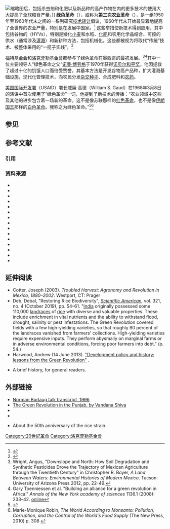 {{About|農業的轉變|伊朗的群眾運動|伊朗綠色革命|卡扎菲灭亡利比亚王国的革命|利比亚绿色革命}}
[[File:Cropduster_spraying_pesticides.jpg|缩略图]]后，包括杀虫剂和化肥以及新品种的高产作物在内的更多技术的使用大大提高了全球粮食产量。]]
{{農業和農學}}
'''绿色革命'''（{{Lang-en|Green Revolution}}），或称为'''第三次农业革命'''（{{Lang|en|Third Agricultural Revolution}}），是一组1950年至1960年代末之间的一系列研究[[技术转让|技术转让]]倡议，1960年代末开始最显着地提高了全世界的农业产量，特别是在发展中国家。<ref>{{Cite book|first=Peter B.R.|last=Hazell|title=The Asian Green Revolution|url=https://books.google.com/books?id=frNfVx-KZOcC&pg=PA1|year=2009|work=IFPRI Discussion Paper|publisher=Intl Food Policy Res Inst|id=GGKEY:HS2UT4LADZD}}</ref> 这些举措使新技术得到应用，其中包括谷物的{{Link-en|高产品种|High-yielding varieties}}（HYVs），特别是矮化[[小麦|小麦]]和水稻、[[肥料|化肥]]和农用化学品结合、可控的供水（通常涉及[[灌溉|灌溉]]）和新耕种方法，包括机械化。这些都被视为将取代“传统”技术、被整体采用的“一揽子实践”。<ref>{{Cite journal|title=Perspectives on the 'Green Revolution'in South Asia|url=https://archive.org/details/sim_modern-asian-studies_1986-02_20_1/page/175|last=Farmer|first=B. H.|journal=Modern Asian Studies|doi=10.1017/s0026749x00013627|year=1986|volume=20|pages=175–99|number=1}}</ref>

[[福特基金會|福特基金会]]和[[洛克菲勒基金會|洛克菲勒基金會]]都参与了绿色革命在墨西哥的最初发展。<ref>Wright, Angus, "Downslope and North: How Soil Degradation and Synthetic Pesticides Drove the Trajectory of Mexican Agriculture through the Twentieth Century" in Christopher R. Boyer, ''A Land Between Waters: Environmental Histories of Modern Mexico''. Tucson: University of Arizona Press 2012, pp. 22-49.</ref><ref>Gary Toenniessen et al. "Building an alliance for a green revolution in Africa." ''Annals of the New York academy of sciences'' 1136.1 (2008): 233–42. [http://www.un.org/chinese/millenniumgoals/pdf/NYAS%20Building%20AGRA%20Off-print.pdf online]</ref>其中一位主要领导人“绿色革命之父”[[诺曼·布劳格|诺曼·博劳格]]于1970年获得[[诺贝尔和平奖|诺贝尔和平奖]]。他因拯救了超过十亿的饥饿人口而倍受赞誉。其基本方法是开发谷物高产品种，扩大灌溉基础设施，现代化管理技术，向农民分发[[雜交種|杂交种子]]、合成肥料和[[农药|农药]]。 

[[美国国际开发署|美国国际开发署]]（USAID）署长威廉·高德（William S. Gaud）在1968年3月8日的演讲中首次使用了“绿色革命”一词，他提到了新技术的传播：“农业领域中这些及其他的进步包含着一场新的革命。这不是像苏联那样的[[十月革命|红色革命]]，也不是像[[穆罕默德-礼萨·巴列维|伊朗国王]]那样的[[白色革命|白色革命]]。我称之为绿色革命。”<ref name="agbio">{{Cite web|title=The Green Revolution: Accomplishments and Apprehensions|url=http://www.agbioworld.org/biotech-info/topics/borlaug/borlaug-green.html|accessdate=8 August 2011|author=Gaud|date=8 March 1968|first=William S.|publisher=AgBioWorld|archive-date=2016-01-18|archive-url=https://web.archive.org/web/20160118145856/http://www.agbioworld.org/biotech-info/topics/borlaug/borlaug-green.html|dead-url=no}}</ref><ref>Marie-Monique Robin, ''The World According to Monsanto: Pollution, Corruption, and the Control of the World's Food Supply'' (The New Press, 2010) p. 308 {{ISBN missing}}</ref>

== 参见 ==
{{Columns-list|colwidth=22em|
* [[马尔萨斯灾难|马尔萨斯灾难]]
* {{Link-en|农业机器人|Agricultural robot}}
* {{Link-en|阿拉伯农业革命|Arab Agricultural Revolution}}
* [[英国农业革命|英国农业革命]]
* [[農業的環境影響|農業的環境影響]]
* {{Link-en|食物主权|Food sovereignty}}
* [[基因污染|基因污染]]
* [[新石器革命|新石器革命]]
* {{Link-en|小规模农业|Small-scale agriculture}}
* [[處女地運動|處女地運動]]
}}

== 参考文献 ==

=== 引用 ===
{{Reflist}}

=== 资料来源 ===
{{ReflistH|colwidth=30em}}
* {{Cite web|title=Black spots in Green revolution|url=http://www.watershedpedia.com/green-revolution-an-evolution-of-soil-health-destruction/|author=Dr Arvind Upadhayaya}}
* {{Cite book|last=Conway|first=Gordon|title=The doubly green revolution: food for all in the twenty-first century|publisher=Comstock Pub|location=Ithaca, NY|year=1998|isbn=978-0-8014-8610-4|ref=harv|url=https://archive.org/details/doublygreenrevol00conw}}
* {{Cite book|last=Dowie, Mark|title=American foundations: an investigative history|publisher=MIT|location=Cambridge, MA|year=2001|isbn=978-0-262-04189-8|url=https://archive.org/details/americanfoundati00dowi}}
* {{Cite book|last=Farrell, John Joseph|last2=Altieri, Miguel A.|title=Agroecology: the science of sustainable agriculture|publisher=[[Westview_Press|Westview]]|location=Boulder, CO|year=1995|isbn=978-0-8133-1718-2|edition=2nd}}
* {{Cite journal|title=Green Revolution in Africa will depend on biodiversity|url=http://www.inwent.org/ez/articles/070224/index.en.shtml|last=Frison, Emile|journal=Development and Cooperation|issue=5|year=2008|volume=49|pages=190–93|archiveurl=https://web.archive.org/web/20081208121135/http://www.inwent.org/ez/articles/070224/index.en.shtml|archivedate=8 December 2008}}
* {{Cite book|last=Jain, H.K.|title=The Green Revolution: History, Impact and Future|publisher=Studium Press|location=Houston, TX|year=2010|isbn=978-1-933699-63-9|edition=1st}}
* {{Cite book|last=Oasa|first=Edmund K|title=The Green Revolution revisited: critique and alternatives|url=https://archive.org/details/greenrevolutionr0000unse|editor-last=Glaeser, Bernhard|publisher=Allen & Unwin|year=1987|pages=[https://archive.org/details/greenrevolutionr0000unse/page/13 13]–55|isbn=978-0-04-630014-2|ref=harv}}
* {{Cite book|last=Ross|first=Eric|title=The Malthus Factor: Poverty, Politics and Population in Capitalist Development|publisher=Zed Books|location=London|year=1998|isbn=978-1-85649-564-6|ref=harv}}
* {{Cite journal|title=The Green Revolution: Seven Generalizations|last=Ruttan, Vernon|authorlink=Vernon Ruttan|journal=International Development Review|year=1977|volume=19|pages=16–23}}
* {{Cite book|last=Sen, Amartya Kumar|last2=Drèze, Jean|title=Hunger and public action|publisher=Clarendon Press|location=Oxford|year=1989|isbn=978-0-19-828365-2|ref=harv}}
* {{Cite book|last=Shiva, Vandana|title=The violence of the green revolution: Ecological degradation and political conflict in Punjab|year=1989|isbn=978-81-85019-19-2|publisher=Research Foundation for Science and Ecology|location=Dehra Dun|authorlink=Vandana Shiva}}
* {{Cite book|title=Enriching the Earth: Fritz Haber, Carl Bosch, and the Transformation of World Food Production|last=Smil|first=Vaclav|year=2004|publisher=MIT Press|isbn=978-0-262-69313-4}}
* {{Cite book|last=Spitz|first=Pierre|title=The Green Revolution revisited: critique and alternatives|url=https://archive.org/details/greenrevolutionr0000unse|editor-last=Glaeser, Bernhard|publisher=Allen & Unwin|year=1987|pages=[https://archive.org/details/greenrevolutionr0000unse/page/57 57]–75|isbn=978-0-04-630014-2|ref=harv}}
* {{Cite book|last=Wright, Angus|title=Meeting the expectations of the land: essays in sustainable agriculture and stewardship|editor-last=Bruce Colman|editor3=Jackson, Wes|publisher=North Point Press|location=San Francisco|year=1984|pages=124–38|isbn=978-0-86547-171-9|authorlink=Angus Wright (academic)}}
* {{Cite book|last=Wright, Angus Lindsay|title=The death of Ramón González: the modern agricultural dilemma|url=https://archive.org/details/deathoframongonzal0000angu|publisher=University of Texas Press|location=Austin|year=2005|isbn=978-0-292-71268-3}}
{{ReflistF}}

== 延伸阅读 ==

* Cotter, Joseph (2003). ''Troubled Harvest: Agronomy and Revolution in Mexico, 1880–2002''. Westport, CT: Prager  {{ISBN missing}}
* Deb, Debal, "Restoring Rice Biodiversity", ''[[科学美国人|Scientific American]]'', vol. 321, no. 4 (October 2019), pp. 54–61. "[[印度|India]] originally possessed some 110,000 [[作物地方品种|landraces]] of [[稻|rice]] with diverse and valuable properties. These include enrichment in vital nutrients and the ability to withstand flood, drought, salinity or pest infestations. The Green Revolution covered fields with a few high-yielding varieties, so that roughly 90 percent of the landraces vanished from farmers' collections. High-yielding varieties require expensive inputs. They perform abysmally on marginal farms or in adverse environmental conditions, forcing poor farmers into debt." (p. 54.)
* Harwood, Andrew (14 June 2013). [http://www.historyandpolicy.org/policy-papers/papers/development-policy-and-history-lessons-from-the-green-revolution "Development policy and history: lessons from the Green Revolution"] {{Wayback|url=http://www.historyandpolicy.org/policy-papers/papers/development-policy-and-history-lessons-from-the-green-revolution |date=20200823221538 }}.
* {{Cite book|title=Green revolution: history, impact and future|publisher=Studium Press|last=Jain, H.K.|year=2010|location=Houston|isbn=978-1441674487}} A brief history, for general readers.

== 外部链接 ==

* [[iarchive:BorlaugIARI|Norman Borlaug talk transcript, 1996]]
* [http://livingheritage.org/green-revolution.htm The Green Revolution in the Punjab, by Vandana Shiva]
* {{Cite web|title=Accelerating the Green Revolution in Africa|url=http://www.rockefellerfoundation.org/what-we-do/where-we-work/africa/accelerating-green-revolution-africa|publisher=Rockefeller Foundation|archiveurl=https://web.archive.org/web/20101002174456/http://www.rockefellerfoundation.org/what-we-do/where-we-work/africa/accelerating-green-revolution-africa|archivedate=2 October 2010}}
* {{Cite news|author=Moseley, W. G.|title=In search of a better revolution|work=Minneapolis StarTribune|date=14 May 2008|url=https://www.commondreams.org/views/2008/05/14/search-better-revolution#|archiveurl=https://web.archive.org/web/20181216120637/https://www.commondreams.org/views/2008/05/14/search-better-revolution|archivedate=16 December 2018}}
* {{Cite news|first=Justin|author=Rowlatt|date=December 1, 2016|title=IR8: The Miracle Rice Which Saved Millions of Lives|url=https://www.bbc.com/news/world-asia-india-38156350|work=[[BBC_News|BBC News]]|accessdate=December 1, 2016}} About the 50th anniversary of the rice strain.

{{生物技术}}
{{人口}}
{{農業}}
{{Authority control}}

[[Category:20世紀革命|Category:20世紀革命]]
[[Category:洛克菲勒基金會|Category:洛克菲勒基金會]]
